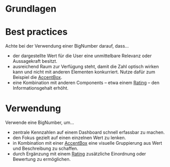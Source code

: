 # Grundlagen

# Best practices

Achte bei der Verwendung einer BigNumber darauf, dass…
* der dargestellte Wert für die User eine unmittelbare Relevanz oder Aussagekraft besitzt.
* ausreichend Raum zur Verfügung steht, damit die Zahl optisch wirken kann und nicht mit anderen Elementen konkurriert. Nutze dafür zum Beispiel die [AccentBox](https://mittwald.github.io/flow/03-components/structure/accent-box).
* eine Kombination mit anderen Components – etwa einem [Rating](https://mittwald.github.io/flow/03-components/content/rating) – den Informationsgehalt erhöht.
 
# Verwendung

Verwende eine BigNumber, um…
* zentrale Kennzahlen auf einem Dashboard schnell erfassbar zu machen.
* den Fokus gezielt auf einen einzelnen Wert zu lenken.
* in Kombination mit einer [AccentBox](https://mittwald.github.io/flow/03-components/structure/accent-box) eine visuelle Gruppierung aus Wert und Beschreibung zu schaffen.
* durch Ergänzung mit einem [Rating](https://mittwald.github.io/flow/03-components/content/rating) zusätzliche Einordnung oder Bewertung zu ermöglichen.
